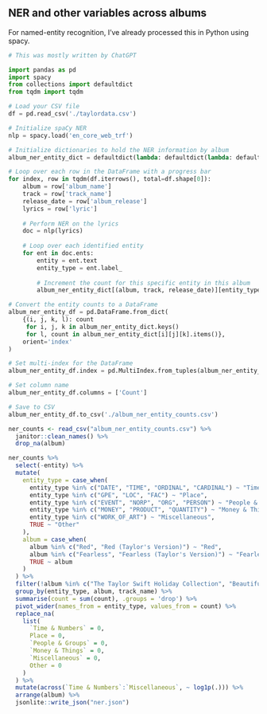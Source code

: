 ## NER and other variables across albums

For named-entity recognition, I've already processed this in Python using spacy.

```python

# This was mostly written by ChatGPT

import pandas as pd
import spacy
from collections import defaultdict
from tqdm import tqdm

# Load your CSV file
df = pd.read_csv('./taylordata.csv')

# Initialize spaCy NER
nlp = spacy.load('en_core_web_trf')

# Initialize dictionaries to hold the NER information by album
album_ner_entity_dict = defaultdict(lambda: defaultdict(lambda: defaultdict(int)))

# Loop over each row in the DataFrame with a progress bar
for index, row in tqdm(df.iterrows(), total=df.shape[0]):
    album = row['album_name']
    track = row['track_name']
    release_date = row['album_release']
    lyrics = row['lyric']
    
    # Perform NER on the lyrics
    doc = nlp(lyrics)
    
    # Loop over each identified entity
    for ent in doc.ents:
        entity = ent.text
        entity_type = ent.label_
        
        # Increment the count for this specific entity in this album
        album_ner_entity_dict[(album, track, release_date)][entity_type][entity] += 1

# Convert the entity counts to a DataFrame
album_ner_entity_df = pd.DataFrame.from_dict(
    {(i, j, k, l): count 
     for i, j, k in album_ner_entity_dict.keys() 
     for l, count in album_ner_entity_dict[i][j][k].items()},
    orient='index'
)

# Set multi-index for the DataFrame
album_ner_entity_df.index = pd.MultiIndex.from_tuples(album_ner_entity_df.index, names=['Album', 'Track_Name', 'Album_Release', 'Entity'])

# Set column name
album_ner_entity_df.columns = ['Count']

# Save to CSV
album_ner_entity_df.to_csv('./album_ner_entity_counts.csv')

```

```r

ner_counts <- read_csv("album_ner_entity_counts.csv") %>%
  janitor::clean_names() %>%
  drop_na(album)

ner_counts %>%
  select(-entity) %>%
  mutate(
    entity_type = case_when(
      entity_type %in% c("DATE", "TIME", "ORDINAL", "CARDINAL") ~ "Time & Numbers",
      entity_type %in% c("GPE", "LOC", "FAC") ~ "Place",
      entity_type %in% c("EVENT", "NORP", "ORG", "PERSON") ~ "People & Groups",
      entity_type %in% c("MONEY", "PRODUCT", "QUANTITY") ~ "Money & Things",
      entity_type %in% c("WORK_OF_ART") ~ "Miscellaneous",
      TRUE ~ "Other"
    ),
    album = case_when(
      album %in% c("Red", "Red (Taylor's Version)") ~ "Red",
      album %in% c("Fearless", "Fearless (Taylor's Version)") ~ "Fearless",
      TRUE ~ album
    )
  ) %>%
  filter(!album %in% c("The Taylor Swift Holiday Collection", "Beautiful Eyes")) %>%
  group_by(entity_type, album, track_name) %>%
  summarise(count = sum(count), .groups = 'drop') %>%
  pivot_wider(names_from = entity_type, values_from = count) %>%
  replace_na(
    list(
      `Time & Numbers` = 0,
      Place = 0,
      `People & Groups` = 0,
      `Money & Things` = 0,
      `Miscellaneous` = 0,
      Other = 0
    )
  ) %>%
  mutate(across(`Time & Numbers`:`Miscellaneous`, ~ log1p(.))) %>%
  arrange(album) %>%
  jsonlite::write_json("ner.json")
```
